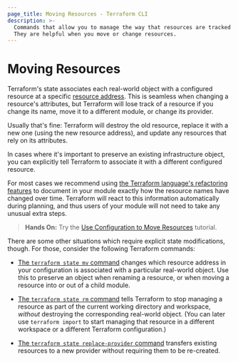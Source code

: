 ```yaml
---
page_title: Moving Resources - Terraform CLI
description: >-
  Commands that allow you to manage the way that resources are tracked in state.
  They are helpful when you move or change resources.
---
```


# Moving Resources

Terraform's state associates each real-world object with a configured resource
at a specific [resource address](/cli/state/resource-addressing). This
is seamless when changing a resource's attributes, but Terraform will lose track
of a resource if you change its name, move it to a different module, or change
its provider.

Usually that's fine: Terraform will destroy the old resource, replace it with a
new one (using the new resource address), and update any resources that rely on
its attributes.

In cases where it's important to preserve an existing infrastructure object, you
can explicitly tell Terraform to associate it with a different configured
resource.

For most cases we recommend using
[the Terraform language's refactoring features](/language/modules/develop/refactoring)
to document in your module exactly how the resource names have changed over
time. Terraform will react to this information automatically during planning,
and thus users of your module will not need to take any unusual extra steps.

> **Hands On:** Try the [Use Configuration to Move Resources](https://learn.hashicorp.com/tutorials/terraform/move-config) tutorial.

There are some other situations which require explicit state modifications,
though. For those, consider the following Terraform commands:

- [The `terraform state mv` command](/cli/commands/state/mv) changes
  which resource address in your configuration is associated with a particular
  real-world object. Use this to preserve an object when renaming a resource, or
  when moving a resource into or out of a child module.

- [The `terraform state rm` command](/cli/commands/state/rm) tells
  Terraform to stop managing a resource as part of the current working directory
  and workspace, _without_ destroying the corresponding real-world object. (You
  can later use `terraform import` to start managing that resource in a
  different workspace or a different Terraform configuration.)

- [The `terraform state replace-provider` command](/cli/commands/state/replace-provider)
  transfers existing resources to a new provider without requiring them to be
  re-created.
